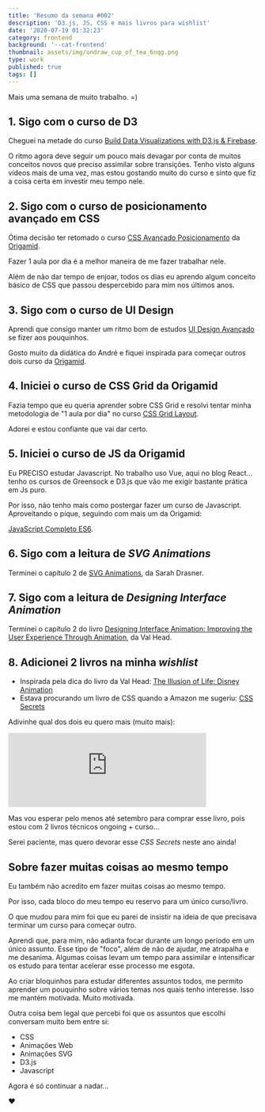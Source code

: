 ```yaml
---
title: 'Resumo da semana #002'
description: 'D3.js, JS, CSS e mais livros para wishlist'
date: '2020-07-19 01:32:23'
category: frontend
background: '--cat-frontend'
thumbnail: assets/img/undraw_cup_of_tea_6nqg.png
type: work
published: true
tags: []
---
```


Mais uma semana de muito trabalho. =)

## 1. Sigo com o curso de D3

Cheguei na metade do curso [Build Data Visualizations with D3.js & Firebase](https://www.udemy.com/share/1020mmB0oSeVtQ/).

O ritmo agora deve seguir um pouco mais devagar por conta de muitos conceitos novos que preciso assimilar sobre transições. Tenho visto alguns vídeos mais de uma vez, mas estou gostando muito do curso e sinto que fiz a coisa certa em investir meu tempo nele. 

## 2. Sigo com o curso de posicionamento avançado em CSS

Ótima decisão ter retomado o curso [CSS Avançado Posicionamento](https://www.origamid.com/curso/css-avancado-posicionamento/) da [Origamid](https://www.origamid.com/). 

Fazer 1 aula por dia é a melhor maneira de me fazer trabalhar nele. 

Além de não dar tempo de enjoar, todos os dias eu aprendo algum conceito básico de CSS que passou despercebido para mim nos últimos anos. 

## 3. Sigo com o curso de UI Design

Aprendi que consigo manter um ritmo bom de estudos  [UI Design Avançado](https://www.origamid.com/curso/ui-design-avancado/) se fizer aos pouquinhos.

Gosto muito da didática do André e fiquei inspirada para começar outros dois curso da [Origamid](https://www.origamid.com/).

## 4. Iniciei o curso de CSS Grid da Origamid 

Fazia tempo que eu queria aprender sobre CSS Grid e resolvi tentar minha metodologia de "1 aula por dia"
no curso [CSS Grid Layout](https://www.origamid.com/curso/css-grid-layout). 

Adorei e estou confiante que vai dar certo.

## 5. Iniciei o curso de JS da Origamid

Eu PRECISO estudar Javascript. No trabalho uso Vue, aqui no blog React... tenho os cursos de Greensock e D3.js que vão me exigir bastante prática em Js puro.

Por isso, não tenho mais como postergar fazer um curso de Javascript. Aproveitando o pique, seguindo com mais um da Origamid:

[JavaScript Completo ES6](https://www.origamid.com/curso/javascript-completo-es6).

## 6. Sigo com a leitura de *SVG Animations*

Terminei o capítulo 2 de [SVG Animations](https://www.amazon.com.br/SVG-Animations-Sarah-Drasner/dp/1491939702), da Sarah Drasner. 

## 7. Sigo com a leitura de *Designing Interface Animation*

Terminei o capítulo 2 do livro [Designing Interface Animation: Improving the User Experience Through Animation](https://www.amazon.com.br/Designing-Interface-Animation-Improving-Experience-ebook/dp/B01J4NKSZA), da Val Head.


## 8. Adicionei 2 livros na minha *wishlist*

* Inspirada pela dica do livro da Val Head: [The Illusion of Life: Disney Animation](https://www.amazon.com.br/dp/0786860707/?coliid=I2AHMVURLFSKMI&colid=2DSXBUEKTV5NJ&psc=1&ref_=lv_ov_lig_dp_it)
* Estava procurando um livro de CSS quando a Amazon me sugeriu: [CSS Secrets](https://www.amazon.com/dp/1449372635/ref=cm_sw_em_r_mt_dp_U_FxsfFb8S50QT7)

Adivinhe qual dos dois eu quero mais (muito mais): 

<iframe type="text/html" width="400" frameborder="0" style="max-width:100%" src="https://ler.amazon.com.br/kp/card?asin=B0131MQ1NS&preview=inline&linkCode=kpe&ref_=cm_sw_r_kb_dp_FxsfFb8S50QT7" ></iframe>

Mas vou esperar pelo menos até setembro para comprar esse livro, pois estou com 2 livros técnicos ongoing + curso... 

Serei paciente, mas quero devorar esse *CSS Secrets* neste ano ainda! 

## Sobre fazer muitas coisas ao mesmo tempo

Eu também não acredito em fazer muitas coisas ao mesmo tempo. 

Por isso, cada bloco do meu tempo eu reservo para um único curso/livro.

O que mudou para mim foi que eu parei de insistir na ideia de que precisava terminar um curso para começar outro. 

Aprendi que, para mim, não adianta focar durante um longo período em um único assunto. Esse tipo de "foco", além de não de ajudar, me atrapalha e me desanima. Algumas coisas levam um tempo para assimilar e intensificar os estudo para tentar acelerar esse processo me esgota.

Ao criar bloquinhos para estudar diferentes assuntos todos, me permito aprender um pouquinho sobre vários temas nos quais tenho interesse. Isso me mantém motivada. Muito motivada. 

Outra coisa bem legal que percebi foi que os assuntos que escolhi conversam muito bem entre si:

* CSS
* Animações Web
* Animações SVG 
* D3.js
* Javascript

Agora é só continuar a nadar...

❤ 

